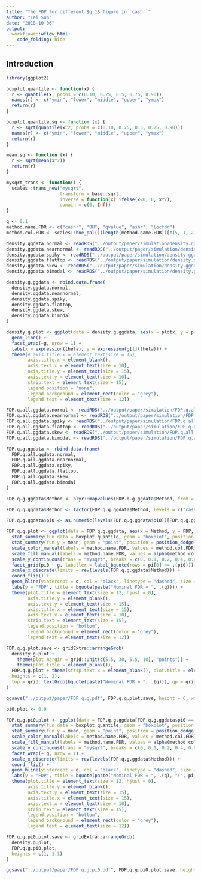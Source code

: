 ```yaml
---
title: "The FDP for different $g_1$ figure in `cashr`"
author: "Lei Sun"
date: "2018-10-06"
output:
  workflowr::wflow_html:
    code_folding: hide
---
```


## Introduction

```r
library(ggplot2)
```

```r
boxplot.quantile <- function(x) {
  r <- quantile(x, probs = c(0.10, 0.25, 0.5, 0.75, 0.90))
  names(r) <- c("ymin", "lower", "middle", "upper", "ymax")
  return(r)
}

boxplot.quantile.sq <- function (x) {
  r <- sqrt(quantile(x^2, probs = c(0.10, 0.25, 0.5, 0.75, 0.90)))
  names(r) <- c("ymin", "lower", "middle", "upper", "ymax")
  return(r)
}

mean.sq <- function (x) {
  r <- sqrt(mean(x^2))
  return(r)
}

mysqrt_trans <- function() {
  scales::trans_new("mysqrt", 
                    transform = base::sqrt,
                    inverse = function(x) ifelse(x<0, 0, x^2),
                    domain = c(0, Inf))
}
```

```r
q <- 0.1
method.name.FDR <- c("cashr", "BH", "qvalue", "ashr", "locfdr")
method.col.FDR <- scales::hue_pal()(length(method.name.FDR))[c(5, 1, 2, 4, 3)]
```

```r
density.ggdata.normal <- readRDS("../output/paper/simulation/density.ggdata.normal.rds")
density.ggdata.nearnormal <- readRDS("../output/paper/simulation/density.ggdata.nearnormal.rds")
density.ggdata.spiky <- readRDS("../output/paper/simulation/density.ggdata.spiky.rds")
density.ggdata.flattop <- readRDS("../output/paper/simulation/density.ggdata.flattop.rds")
density.ggdata.skew <- readRDS("../output/paper/simulation/density.ggdata.skew.rds")
density.ggdata.bimodal <- readRDS("../output/paper/simulation/density.ggdata.bimodal.rds")
```

```r
density.g.ggdata <- rbind.data.frame(
  density.ggdata.normal,
  density.ggdata.nearnormal,
  density.ggdata.spiky,
  density.ggdata.flattop,
  density.ggdata.skew,
  density.ggdata.bimodal
)

density.g.plot <- ggplot(data = density.g.ggdata, aes(x = plotx, y = ploty)) +
  geom_line() +
  facet_wrap(~g, nrow = 1) +
  labs(x = expression(theta), y = expression(g[1](theta))) +
  theme(# axis.title.x = element_text(size = 15),
        axis.title.x = element_blank(),
        axis.text.x = element_text(size = 10),
        axis.title.y = element_text(size = 15),
        axis.text.y = element_text(size = 10),
        strip.text = element_text(size = 15),
        legend.position = "none",
        legend.background = element_rect(color = "grey"),
        legend.text = element_text(size = 12))
```

```r
FDP.q.all.ggdata.normal <- readRDS("../output/paper/simulation/FDP.q.all.ggdata.normal.rds")
FDP.q.all.ggdata.nearnormal <- readRDS("../output/paper/simulation/FDP.q.all.ggdata.nearnormal.rds")
FDP.q.all.ggdata.spiky <- readRDS("../output/paper/simulation/FDP.q.all.ggdata.spiky.rds")
FDP.q.all.ggdata.flattop <- readRDS("../output/paper/simulation/FDP.q.all.ggdata.flattop.rds")
FDP.q.all.ggdata.skew <- readRDS("../output/paper/simulation/FDP.q.all.ggdata.skew.rds")
FDP.q.all.ggdata.bimodal <- readRDS("../output/paper/simulation/FDP.q.all.ggdata.bimodal.rds")
```

```r
FDP.q.g.ggdata <- rbind.data.frame(
  FDP.q.all.ggdata.normal,
  FDP.q.all.ggdata.nearnormal,
  FDP.q.all.ggdata.spiky,
  FDP.q.all.ggdata.flattop,
  FDP.q.all.ggdata.skew,
  FDP.q.all.ggdata.bimodal
)

FDP.q.g.ggdata$Method <- plyr::mapvalues(FDP.q.g.ggdata$Method, from = c("CASH", "BHq", "ASH"), to = c("cashr", "BH", "ashr"))

FDP.q.g.ggdata$Method <- factor(FDP.q.g.ggdata$Method, levels = c("cashr", "BH", "qvalue", "ashr", "locfdr"))

FDP.q.g.ggdata$pi0 <- as.numeric(levels(FDP.q.g.ggdata$pi0))[FDP.q.g.ggdata$pi0]
```

```r
FDP.q.g.plot <- ggplot(data = FDP.q.g.ggdata, aes(x = Method, y = FDP, fill = Method, color = Method)) +
  stat_summary(fun.data = boxplot.quantile, geom = "boxplot", position = "dodge", aes(width = 0.75), show.legend = FALSE) +
  stat_summary(fun.y = mean, geom = "point", position = position_dodge(width = 0.9), show.legend = FALSE, shape = 13, size = 3) +
  scale_color_manual(labels = method.name.FDR, values = method.col.FDR) +
  scale_fill_manual(labels = method.name.FDR, values = alpha(method.col.FDR, 0.35)) +
  scale_y_continuous(trans = "mysqrt", breaks = c(0, 0.1, 0.2, 0.4, 0.6, 0.8)) +
  facet_grid(pi0 ~ g, labeller = label_bquote(rows = pi[0] == .(pi0))) +
  scale_x_discrete(limits = rev(levels(FDP.q.g.ggdata$Method))) +
  coord_flip() +
  geom_hline(yintercept = q, col = "black", linetype = "dashed", size = 1) +
  labs(y = "FDP", title = bquote(paste("Nominal FDR = ", .(q)))) +
  theme(plot.title = element_text(size = 12, hjust = 0),
        axis.title.y = element_blank(),
        axis.text.y = element_text(size = 15),
        axis.title.x = element_text(size = 15),
        axis.text.x = element_text(size = 10),
        strip.text = element_text(size = 15),
        legend.position = "bottom",
        legend.background = element_rect(color = "grey"),
        legend.text = element_text(size = 12))
```

```r
FDP.q.g.plot.save <- gridExtra::arrangeGrob(
  density.g.plot + 
    theme(plot.margin = grid::unit(c(5.5, 30, 5.5, 10), "points")) +
    theme(plot.title = element_blank()),
  FDP.q.g.plot + theme(strip.text.x = element_blank(), plot.title = element_blank()),
  heights = c(1, 2),
  top = grid::textGrob(bquote(paste("Nominal FDR = ", .(q))), gp = grid::gpar(fontsize = 15), hjust = 2.35)
)

ggsave("../output/paper/FDP.q.g.pdf", FDP.q.g.plot.save, height = 6, width = 9)
```

```r
pi0.plot <- 0.9

FDP.q.g.pi0.plot <- ggplot(data = FDP.q.g.ggdata[FDP.q.g.ggdata$pi0 == pi0.plot, ], aes(x = Method, y = FDP, fill = Method, color = Method)) +
  stat_summary(fun.data = boxplot.quantile, geom = "boxplot", position = "dodge", aes(width = 0.5), show.legend = FALSE) +
  stat_summary(fun.y = mean, geom = "point", position = position_dodge(width = 0.9), show.legend = FALSE) +
  scale_color_manual(labels = method.name.FDR, values = method.col.FDR) +
  scale_fill_manual(labels = method.name.FDR, values = alpha(method.col.FDR, 0.35)) +
  scale_y_continuous(trans = "mysqrt", breaks = c(0, 0.1, 0.2, 0.4, 0.6, 0.8)) +
  facet_wrap(~ g, nrow = 1) +
  scale_x_discrete(limits = rev(levels(FDP.q.g.ggdata$Method))) +
  coord_flip() +
  geom_hline(yintercept = q, col = "black", linetype = "dashed", size = 1) +
  labs(y = "FDP", title = bquote(paste("Nominal FDR = ", .(q), "(", pi[0] == .(pi0.plot), ")"))) +
  theme(plot.title = element_text(size = 12, hjust = 0),
        axis.title.y = element_blank(),
        axis.text.y = element_text(size = 15),
        axis.title.x = element_text(size = 15),
        axis.text.x = element_text(size = 10),
        strip.text = element_text(size = 15),
        legend.position = "bottom",
        legend.background = element_rect(color = "grey"),
        legend.text = element_text(size = 12))
```

```r
FDP.q.g.pi0.plot.save <- gridExtra::arrangeGrob(
  density.g.plot,
  FDP.q.g.pi0.plot,
  heights = c(1, 1.1)
)

ggsave("../output/paper/FDP.q.g.pi0.pdf", FDP.q.g.pi0.plot.save, height = 4, width = 12)
```
